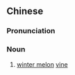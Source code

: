 ==Chinese==
{{zh-forms|type=21}}

===Pronunciation===
{{zh-pron
|m=dōngguāténg
|cat=n
}}

===Noun===
{{zh-noun}}

# [[winter melon]] [[vine]]